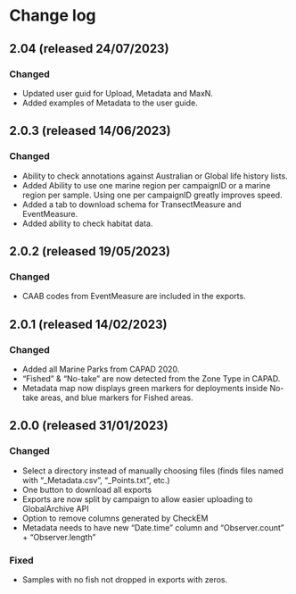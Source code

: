 # Change log

## 2.04 (released 24/07/2023) <br />
### Changed <br />
- Updated user guid for Upload, Metadata and MaxN.
- Added examples of Metadata to the user guide.

## 2.0.3 (released 14/06/2023) <br />
### Changed <br />
- Ability to check annotations against Australian or Global life history lists.
- Added Ability to use one marine region per campaignID or a marine region per sample.
  Using one per campaignID greatly improves speed.
- Added a tab to download schema for TransectMeasure and EventMeasure.
- Added ability to check habitat data.

## 2.0.2 (released 19/05/2023) <br />
### Changed <br />
- CAAB codes from EventMeasure are included in the exports.

## 2.0.1 (released 14/02/2023) <br />
### Changed <br />
- Added all Marine Parks from CAPAD 2020.
- "Fished" & "No-take" are now detected from the Zone Type in CAPAD.
- Metadata map now displays green markers for deployments inside No-take areas, and blue markers for Fished areas.

## 2.0.0 (released 31/01/2023) <br />
### Changed <br />
- Select a directory instead of manually choosing files (finds files named with "_Metadata.csv", "_Points.txt", etc.)
- One button to download all exports
- Exports are now split by campaign to allow easier uploading to GlobalArchive API
- Option to remove columns generated by CheckEM
- Metadata needs to have new "Date.time" column and "Observer.count" + "Observer.length"

### Fixed <br />
- Samples with no fish not dropped in exports with zeros.